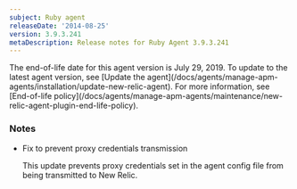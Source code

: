 ```yaml
---
subject: Ruby agent
releaseDate: '2014-08-25'
version: 3.9.3.241
metaDescription: Release notes for Ruby Agent 3.9.3.241
---
```


<Callout variant="important">
  The end-of-life date for this agent version is July 29, 2019. To update to the latest agent version, see [Update the agent](/docs/agents/manage-apm-agents/installation/update-new-relic-agent). For more information, see [End-of-life policy](/docs/agents/manage-apm-agents/maintenance/new-relic-agent-plugin-end-life-policy).
</Callout>

### Notes

* Fix to prevent proxy credentials transmission

  This update prevents proxy credentials set in the agent config file from being transmitted to New Relic.
